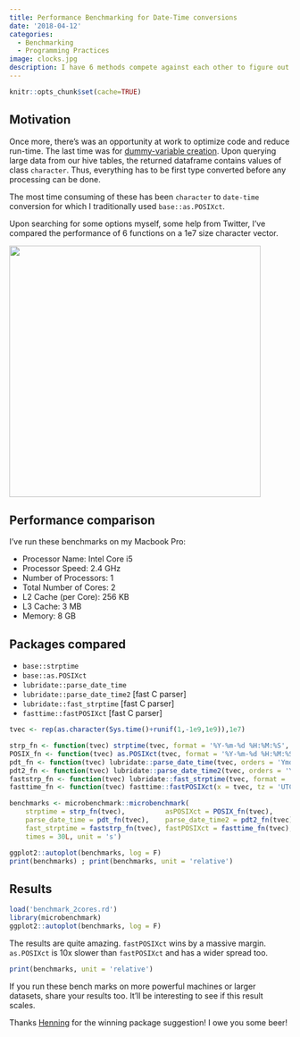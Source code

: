 ```yaml
---
title: Performance Benchmarking for Date-Time conversions
date: '2018-04-12'
categories:
  - Benchmarking
  - Programming Practices
image: clocks.jpg
description: I have 6 methods compete against each other to figure out the fastest way to convert characters to date-time for large datasets. 
---
```


```r
knitr::opts_chunk$set(cache=TRUE)
```

## Motivation

Once more, there's was an opportunity at work to optimize code and reduce run-time. The last time was for [dummy-variable creation](http://rsangole.netlify.com/post/dummy-variables-one-hot-encoding/). Upon querying  large data from our hive tables, the returned dataframe contains values of class `character`. Thus, everything has to be first type converted before any processing can be done.

The most time consuming of these has been `character` to `date-time` conversion for which I traditionally used `base::as.POSIXct`.

Upon searching for some options myself, some help from Twitter, I've compared the performance of 6 functions on a 1e7 size character vector.

![](Henning_on_Twitter.png){width=450px}

## Performance comparison

I've run these benchmarks on my Macbook Pro:

*  Processor Name:	Intel Core i5
*  Processor Speed:	2.4 GHz
*  Number of Processors:	1
*  Total Number of Cores:	2
*  L2 Cache (per Core):	256 KB
*  L3 Cache:	3 MB
*  Memory:	8 GB

## Packages compared

* `base::strptime`
* `base::as.POSIXct`
* `lubridate::parse_date_time`
* `lubridate::parse_date_time2` [fast C parser]
* `lubridate::fast_strptime` [fast C parser]
* `fasttime::fastPOSIXct` [fast C parser]

```r
tvec <- rep(as.character(Sys.time()+runif(1,-1e9,1e9)),1e7)

strp_fn <- function(tvec) strptime(tvec, format = '%Y-%m-%d %H:%M:%S', tz = 'UTC')
POSIX_fn <- function(tvec) as.POSIXct(tvec, format = '%Y-%m-%d %H:%M:%S', tz = 'UTC')
pdt_fn <- function(tvec) lubridate::parse_date_time(tvec, orders = 'Ymd H M S', tz = 'UTC')
pdt2_fn <- function(tvec) lubridate::parse_date_time2(tvec, orders = 'Ymd H M S', tz = 'UTC')
faststrp_fn <- function(tvec) lubridate::fast_strptime(tvec, format = '%Y-%m-%d %H:%M:%OS', tz = 'UTC')
fasttime_fn <- function(tvec) fasttime::fastPOSIXct(x = tvec, tz = 'UTC', required.components = 6)

benchmarks <- microbenchmark::microbenchmark(
    strptime = strp_fn(tvec),          asPOSIXct = POSIX_fn(tvec),
    parse_date_time = pdt_fn(tvec),    parse_date_time2 = pdt2_fn(tvec),
    fast_strptime = faststrp_fn(tvec), fastPOSIXct = fasttime_fn(tvec),
    times = 30L, unit = 's')

ggplot2::autoplot(benchmarks, log = F)
print(benchmarks) ; print(benchmarks, unit = 'relative')
```

## Results

```r
load('benchmark_2cores.rd')
library(microbenchmark)
ggplot2::autoplot(benchmarks, log = F)
```

The results are quite amazing. `fastPOSIXct` wins by a massive margin. `as.POSIXct` is 10x slower than `fastPOSIXct` and has a wider spread too.

```r
print(benchmarks, unit = 'relative')
```

If you run these bench marks on more powerful machines or larger datasets, share your results too. It'll be interesting to see if this result scales.

Thanks [Henning](https://twitter.com/henningsway) for the winning package suggestion! I owe you some beer!